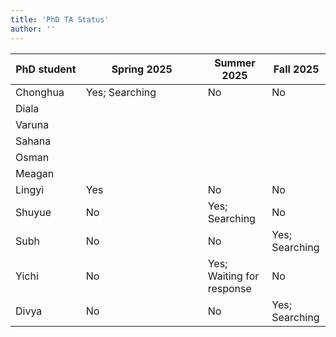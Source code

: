 ```yaml
---
title: 'PhD TA Status'
author: ''
---
```


| PhD student  | Spring 2025            | Summer 2025 | Fall 2025 |
|--------------|------------------------|-------------|-----------|
| Chonghua     | Yes; Searching         | No          | No        |
| Diala        |                        |             |           |
| Varuna       |                        |             |           |
| Sahana       |                        |             |           |
| Osman        |                        |             |           |
| Meagan       |                        |             |           |
| Lingyi       | Yes                    | No          | No        |
| Shuyue       | No                     |Yes; Searching| No       |
| Subh         | No                     |No           |Yes; Searching           |
| Yichi        | No                     |Yes; Waiting for response           |No           |
| Divya        | No                     |No           |Yes; Searching           |
